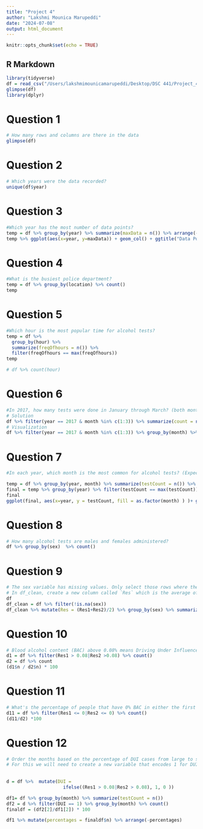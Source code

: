 ```yaml
---
title: "Project 4"
author: "Lakshmi Mounica Marupeddi"
date: "2024-07-08"
output: html_document
---
```


```r
knitr::opts_chunk$set(echo = TRUE)
```

## R Markdown
```r
library(tidyverse)
df = read_csv("/Users/lakshmimounicamarupeddi/Desktop/DSC 441/Project_4/ames_alcohol_test1.csv")
glimpse(df)
library(dplyr)

```

# Question 1
```r
# How many rows and columns are there in the data
glimpse(df)
```

# Question 2
```r
# Which years were the data recorded?
unique(df$year)

```

# Question 3
```r
#Which year has the most number of data points?
temp = df %>% group_by(year) %>% summarize(maxData = n()) %>% arrange(-maxData)
temp %>% ggplot(aes(x=year, y=maxData)) + geom_col() + ggtitle("Data Points For Each Year")

```



# Question 4
```r
#What is the busiest police department? 
temp = df %>% group_by(location) %>% count()
temp
```
# Question 5
```r
#Which hour is the most popular time for alcohol tests?
temp = df %>% 
  group_by(hour) %>% 
  summarize(freqOfhours = n()) %>% 
  filter(freqOfhours == max(freqOfhours))
temp

# df %>% count(hour) 
```
# Question 6
```r
#In 2017, how many tests were done in January through March? (both months are included)
# Solution
df %>% filter(year == 2017 & month %in% c(1:3)) %>% summarize(count = n()) 
# Visualization
df %>% filter(year == 2017 & month %in% c(1:3)) %>% group_by(month) %>% summarize(tests = n()) %>% ggplot(aes(x=month, y=tests)) + geom_line(linewidth = 1) + geom_point(size = 3, color = "red") + ggtitle("Number of tests from January to March")
```

# Question 7
```r
#In each year, which month is the most common for alcohol tests? (Expecting to see the count of tests for each month in each year.)    

temp = df %>% group_by(year, month) %>% summarize(testCount = n()) %>% select(month, testCount, year)
final = temp %>% group_by(year) %>% filter(testCount == max(testCount))
final 
ggplot(final, aes(x=year, y = testCount, fill = as.factor(month) ) )+ geom_col() + ggtitle("Most Common Month for Alcohol Tests each Year")
```


# Question 8
```r
# How many alcohol tests are males and females administered?
df %>% group_by(sex)  %>% count()
```


# Question 9
```r
# The sex variable has missing values. Only select those rows where the sex variable is not missing. Hint: Make use of !is.na() # function. Save this dataframe as df_clean.
# In df_clean, create a new column called `Res` which is the average of Res1 and Res2 (Res = (Res1+Res2)/2). When you compare # # the average of the "Res" for the two sexes, which sex has larger average alcohol content (Average Res value) in their breath #test?
df
df_clean = df %>% filter(!is.na(sex))
df_clean %>% mutate(Res = (Res1+Res2)/2) %>% group_by(sex) %>% summarize(avgs = mean(Res))

```
# Question 10
```r
# Blood alcohol content (BAC) above 0.08% means Driving Under Influence (DUI). If either test 1 or test 2 is above 0.08% then that person will be charged with DUI. What is the percentage of people who were charged with DUI?  
d1 = df %>% filter(Res1 > 0.08|Res2 >0.08) %>% count()
d2 = df %>% count
(d1$n / d2$n) * 100
```

# Question 11
```r
# What's the percentage of people that have 0% BAC in either the first or the second test? 
d11 = df %>% filter(Res1 <= 0|Res2 <= 0) %>% count()
(d11/d2) *100
```
# Question 12
```r
# Order the months based on the percentage of DUI cases from large to small. Do not separate out by year - just check the months. What are the first 4 months in order?
# For this we will need to create a new variable that encodes 1 for DUI cases, and 0 for non-DUI cases, and then find the number of total tests for each month. Then we can find which month has the largest percentage of DUI cases. Hint: Make use of mutate() and ifelse() functions to create the "dui" variable.
 
  
d = df %>%  mutate(DUI = 
                     ifelse((Res1 > 0.08|Res2 > 0.08), 1, 0 ))

df1= df %>% group_by(month) %>% summarize(testCount = n()) 
df2 = d %>% filter(DUI == 1) %>% group_by(month) %>% count()
finaldf = (df2[2]/df1[2]) * 100

df1 %>% mutate(percentages = finaldf$n) %>% arrange(-percentages)


```
